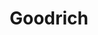 ---
title: Goodrich
description: Andy Goodrich’s life us upended when his wife enters a rehab program, leaving him on his own with their young kids. Goodrich leans on his daughter from his first marriage, Grace, as he ultimately evolves into the father Grace never had.
rating: PG
genre:
  - Comedy
  - Drama
length: 111m
cast:
  - Micheal Keaton
  - Mila Kunis
showtimes:
  - Nov 8th
  - Nov 9th
  - Nov 10th - 2pm Matinee
poster: ./images/Goodrich_(2024)_poster.jpg
trailer: https://www.youtube.com/watch?v=XACXRxdpdUg
socialImage: ./images/Goodrich_(2024)_poster.jpg
reelAlternative: false
---